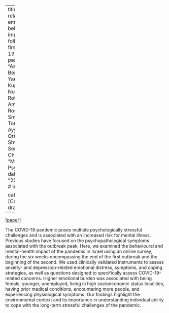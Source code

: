 
---
title: "Stress-related emotional and behavioural impact following the first COVID-19 outbreak peak"
subtitle: "Asaf Benjamin, Yael Kuperman, Noa Eren, Ron Rotkopf, Maya Amitai, Hagai Rossman, Smadar Shilo, Tomer Meir, Ayya Keshet, Orit Nuttman-Shwartz, Eran Segal, Alon Chen"
author: "Molecular Psychiatry"
date: "2021/08/04"
# image: 

categories: [Covid-19]
draft: false
---

[[paper](https://www.nature.com/articles/s41380-021-01219-6)]

The COVID-19 pandemic poses multiple psychologically stressful challenges and is associated with an increased risk for mental illness. Previous studies have focused on the psychopathological symptoms associated with the outbreak peak. Here, we examined the behavioural and mental-health impact of the pandemic in Israel using an online survey, during the six weeks encompassing the end of the first outbreak and the beginning of the second. We used clinically validated instruments to assess anxiety- and depression-related emotional distress, symptoms, and coping strategies, as well as questions designed to specifically assess COVID-19-related concerns. Higher emotional burden was associated with being female, younger, unemployed, living in high socioeconomic status localities, having prior medical conditions, encountering more people, and experiencing physiological symptoms. Our findings highlight the environmental context and its importance in understanding individual ability to cope with the long-term stressful challenges of the pandemic.